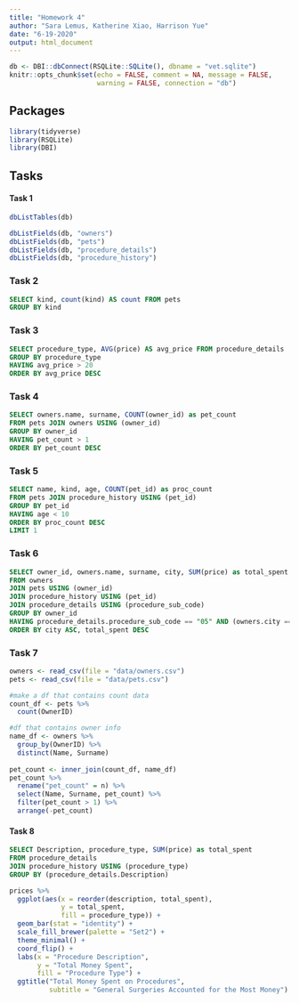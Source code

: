 ```yaml
---
title: "Homework 4"
author: "Sara Lemus, Katherine Xiao, Harrison Yue"
date: "6-19-2020"
output: html_document
---
```


```r
db <- DBI::dbConnect(RSQLite::SQLite(), dbname = "vet.sqlite")
knitr::opts_chunk$set(echo = FALSE, comment = NA, message = FALSE, 
                      warning = FALSE, connection = "db")
```

## Packages

```r
library(tidyverse)
library(RSQLite)
library(DBI)
```

## Tasks

#### Task 1

```r
dbListTables(db)
```

```r
dbListFields(db, "owners")
dbListFields(db, "pets")
dbListFields(db, "procedure_details")
dbListFields(db, "procedure_history")
```


### Task 2

```sql
SELECT kind, count(kind) AS count FROM pets
GROUP BY kind
```

### Task 3
```sql
SELECT procedure_type, AVG(price) AS avg_price FROM procedure_details
GROUP BY procedure_type
HAVING avg_price > 20
ORDER BY avg_price DESC
```

### Task 4
```sql
SELECT owners.name, surname, COUNT(owner_id) as pet_count
FROM pets JOIN owners USING (owner_id)
GROUP BY owner_id
HAVING pet_count > 1
ORDER BY pet_count DESC
```

### Task 5
```sql
SELECT name, kind, age, COUNT(pet_id) as proc_count
FROM pets JOIN procedure_history USING (pet_id)
GROUP BY pet_id
HAVING age < 10
ORDER BY proc_count DESC
LIMIT 1
```

### Task 6
```sql
SELECT owner_id, owners.name, surname, city, SUM(price) as total_spent
FROM owners 
JOIN pets USING (owner_id)
JOIN procedure_history USING (pet_id)
JOIN procedure_details USING (procedure_sub_code)
GROUP BY owner_id
HAVING procedure_details.procedure_sub_code == "05" AND (owners.city == "Lansing" OR owners.city == "Detroit" OR owners.city == "Grand Rapids" )
ORDER BY city ASC, total_spent DESC
```

### Task 7
```r
owners <- read_csv(file = "data/owners.csv")
pets <- read_csv(file = "data/pets.csv")

#make a df that contains count data
count_df <- pets %>% 
  count(OwnerID)

#df that contains owner info
name_df <- owners %>% 
  group_by(OwnerID) %>% 
  distinct(Name, Surname) 
  
pet_count <- inner_join(count_df, name_df)
pet_count %>% 
  rename("pet_count" = n) %>% 
  select(Name, Surname, pet_count) %>% 
  filter(pet_count > 1) %>% 
  arrange(-pet_count)
```

#### Task 8

```sql
SELECT Description, procedure_type, SUM(price) as total_spent
FROM procedure_details 
JOIN procedure_history USING (procedure_type)
GROUP BY (procedure_details.Description)
```

```r
prices %>%
  ggplot(aes(x = reorder(description, total_spent), 
             y = total_spent,
             fill = procedure_type)) +
  geom_bar(stat = "identity") +
  scale_fill_brewer(palette = "Set2") +
  theme_minimal() +
  coord_flip() +
  labs(x = "Procedure Description", 
       y = "Total Money Spent",
       fill = "Procedure Type") +
  ggtitle("Total Money Spent on Procedures",
          subtitle = "General Surgeries Accounted for the Most Money")
```






